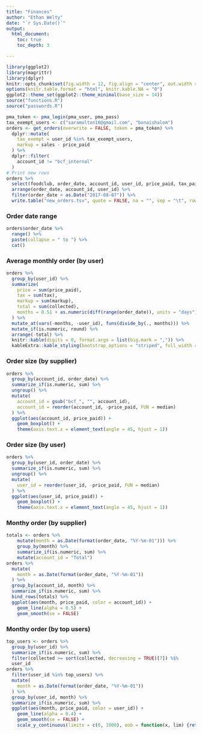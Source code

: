 ```yaml
---
title: "Finances"
author: "Ethan Welty"
date: "`r Sys.Date()`"
output:
  html_document:
    toc: true
    toc_depth: 3

---
```


```r
library(ggplot2)
library(magrittr)
library(dplyr)
knitr::opts_chunk$set(fig.width = 12, fig.align = "center", out.width = "100%", echo = FALSE, warning = FALSE, message = FALSE)
options(knitr.table.format = "html", knitr.kable.NA = "0") 
ggplot2::theme_set(ggplot2::theme_minimal(base_size = 14))
source("functions.R")
source("passwords.R")
```

```r
pma_token <- pma_login(pma_user, pma_pass)
tax_exempt_users <- c("saramolton16@gmail.com", "bonaishalom")
orders <- get_orders(overwrite = FALSE, token = pma_token) %>%
  dplyr::mutate(
    tax_exempt = user_id %in% tax_exempt_users,
    markup = sales - price_paid
  ) %>%
  dplyr::filter(
    account_id != "bcf_internal"
  )
# Print new rows
orders %>%
  select(foodclub, order_date, account_id, user_id, price_paid, tax_paid, collected, sales, tax, food, tax_exempt) %>%
  arrange(order_date, account_id, user_id) %>%
  filter(order_date > as.Date("2017-08-07")) %>%
  write.table("new_orders.tsv", quote = FALSE, na = "", sep = "\t", row.names = FALSE, col.names = FALSE)
```

### Order date range

```r
orders$order_date %>%
  range() %>%
  paste(collapse = " to ") %>%
  cat()
```

### Average monthly order (by user)

```r
orders %>%
  group_by(user_id) %>%
  summarize(
    price = sum(price_paid),
    tax = sum(tax),
    markup = sum(markup),
    total = sum(collected),
    months = 0.51 + as.numeric(diff(range(order_date)), units = "days") / 30.44
  ) %>%
  mutate_at(vars(-months, -user_id), funs(divide_by(., months))) %>%
  mutate_if(is.numeric, round) %>%
  arrange(-total) %>%
  knitr::kable(digits = 0, format.args = list(big.mark = ",")) %>%
  kableExtra::kable_styling(bootstrap_options = "striped", full_width = FALSE)
```

### Order size (by supplier)

```r
orders %>%
  group_by(account_id, order_date) %>%
  summarize_if(is.numeric, sum) %>%
  ungroup() %>%
  mutate(
    account_id = gsub("bcf_", "", account_id),
    account_id = reorder(account_id, -price_paid, FUN = median)
  ) %>%
  ggplot(aes(account_id, price_paid)) +
    geom_boxplot() +
    theme(axis.text.x = element_text(angle = 45, hjust = 1))
```

### Order size (by user)

```r
orders %>%
  group_by(user_id, order_date) %>%
  summarize_if(is.numeric, sum) %>%
  ungroup() %>%
  mutate(
    user_id = reorder(user_id, -price_paid, FUN = median)
  ) %>%
  ggplot(aes(user_id, price_paid)) +
    geom_boxplot() + 
    theme(axis.text.x = element_text(angle = 45, hjust = 1))
```

<!-- ### Order size (through time) -->

<!-- ```{r, echo=FALSE} -->
<!-- orders %>% -->
<!--   group_by(account_id, order_date) %>% -->
<!--   summarize_if(is.numeric, sum) %>% -->
<!--   ggplot(aes(order_date, collected, color = account_id)) + -->
<!--     geom_line() -->
<!-- ``` -->

### Monthy order (by supplier)

```r
totals <- orders %>%
    mutate(month = as.Date(format(order_date, "%Y-%m-01"))) %>%
    group_by(month) %>%
    summarize_if(is.numeric, sum) %>%
    mutate(account_id = "Total")
orders %>%
  mutate(
    month = as.Date(format(order_date, "%Y-%m-01"))
  ) %>%
  group_by(account_id, month) %>%
  summarize_if(is.numeric, sum) %>%
  bind_rows(totals) %>%
  ggplot(aes(month, price_paid, color = account_id)) +
    geom_line(alpha = 0.5) +
    geom_smooth(se = FALSE)
```

### Monthy order (by top users)

```r
top_users <- orders %>%
  group_by(user_id) %>%
  summarize_if(is.numeric, sum) %>%
  filter(collected >= sort(collected, decreasing = TRUE)[7]) %$%
  user_id
orders %>%
  filter(user_id %in% top_users) %>%
  mutate(
    month = as.Date(format(order_date, "%Y-%m-01"))
  ) %>%
  group_by(user_id, month) %>%
  summarize_if(is.numeric, sum) %>%
  ggplot(aes(month, price_paid, color = user_id)) +
    geom_line(alpha = 0.4) +
    geom_smooth(se = FALSE) +
    scale_y_continuous(limits = c(0, 1000), oob = function(x, lim) {return(x)})
```
